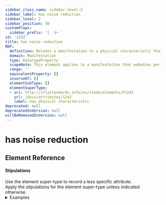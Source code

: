 ```yaml
---
sidebar_class_name: sidebar-level-2
sidebar_label: has noise reduction
sidebar_level: 2
sidebar_position: 30
customProps:
  sidebar_prefix: '│  ├─ '
id: '1232'
title: has noise reduction
RDF:
  definition: Relates a manifestation to a physical characteristic that is the process that is used to remove noise from audio content that is embodied in the manifestation.
  domain: Manifestation
  type: DatatypeProperty
  scopeNote: This element applies to a manifestation that embodies performed music, sounds, or spoken word content in an analogue encoding.
  range: ''
  equivalentProperty: []
  inverseOf: []
  elementSubType: []
  elementSuperType:
  - uri: http://iflastandards.info/ns/isbdm/elements/P1242
    url: /docs/attributes/1242
    label: has physical characteristic
deprecated: null
deprecatedInVersion: null
willBeRemovedInVersion: null
---
```

# has noise reduction

## Element Reference
<ElementReference frontMatter={frontMatter} />

#### Stipulations

<div className="stip">
  Use the element super-type to record a less specific attribute.
</div>

<div className="stip">
  Apply the stipulations for the element super-type unless indicated otherwise.
  
  <details>
  <summary>Examples</summary>
  
  | Property | Value |
  |:---------|:------|
  | has noise reduction | "Dolby" |
  
  *[Full example: <InLink href="/docs/fullex/fx018">Harry Potter and the goblet of fire (2000; Listening Library; audiocassette)</InLink>. The manifestation embodies a spoken word expression.]*
  </details>
</div>
